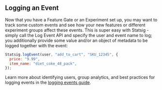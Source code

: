 ## Logging an Event

Now that you have a Feature Gate or an Experiment set up, you may want to track some custom events and see how your new features or different experiment groups affect these events. This is super easy with Statsig - simply call the Log Event API and specify the user and event name to log; you additionally provide some value and/or an object of metadata to be logged together with the event:

```javascript
Statsig.logEvent(user, "add_to_cart", "SKU_12345", {
  price: "9.99",
  item_name: "diet_coke_48_pack",
});
```

Learn more about identifying users, group analytics, and best practices for logging events in the [logging events guide](/guides/logging-events).


